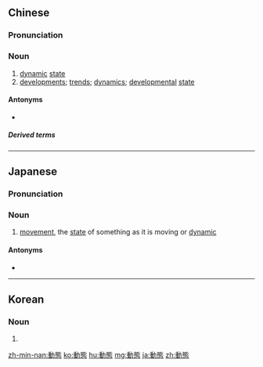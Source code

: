 {{also|动态}}
==Chinese==
{{zh-forms|s=动态}}

===Pronunciation===
{{zh-pron
|m=dòngtài
|c=dung6 taai3
|mn=qz:tǒng-thài/tw,xm,zz:tōng-thài
|cat=n
}}

===Noun===
{{zh-noun}}

# [[dynamic]] [[state]]
# [[development]]s; [[trend]]s; [[dynamic]]s; [[developmental]] [[state]]

====Antonyms====
* {{sense|dynamic state}} {{zh-l|靜態}}

=====Derived terms=====
{{zh-der|動態平衡|全動態影像}}

{{zh-cat|Advanced}}

----

==Japanese==
{{ja-kanjitab|どう|たい|yomi=o}}

===Pronunciation===
{{ja-pron|どうたい|y=o}}

===Noun===
{{ja-noun|どうたい}}

# [[movement]], the [[state]] of something as it is moving or [[dynamic]]

====Antonyms====
* {{ja-r|静態|せいたい}}

----

==Korean==
{{ko-hanjatab}}

===Noun===
{{ko-noun|hj|hangeul=동태}}

# {{hanja form of|동태|}}

[[zh-min-nan:動態]]
[[ko:動態]]
[[hu:動態]]
[[mg:動態]]
[[ja:動態]]
[[zh:動態]]
